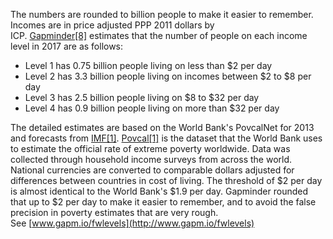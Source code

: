The numbers are rounded to billion people to make it easier to remember. Incomes are in price adjusted PPP 2011 dollars by ICP. [Gapminder[8]](http://gapm.io/incm) estimates that the number of people on each income level in 2017 are as follows:

-   Level 1 has 0.75 billion people living on less than $2 per day
-   Level 2 has 3.3 billion people living on incomes between $2 to $8 per day
-   Level 3 has 2.5 billion people living on $8 to $32 per day
-   Level 4 has 0.9 billion people living on more than $32 per day

The detailed estimates are based on the World Bank's PovcalNet for 2013 and forecasts from [IMF[1]](http://gapm.io/ximfw). [Povcal[1]](http://iresearch.worldbank.org/PovcalNet) is the dataset that the World Bank uses to estimate the official rate of extreme poverty worldwide. Data was collected through household income surveys from across the world. National currencies are converted to comparable dollars adjusted for differences between countries in cost of living. The threshold of $2 per day is almost identical to the World Bank's $1.9 per day. Gapminder rounded that up to $2 per day to make it easier to remember, and to avoid the false precision in poverty estimates that are very rough. See [www.gapm.io/fwlevels](http://www.gapm.io/fwlevels)